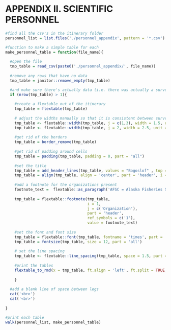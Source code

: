 # APPENDIX II. SCIENTIFIC PERSONNEL

```r

#find all the csv's in the itinerary folder
personnel_list = list.files('./personnel_appendix', pattern = '*.csv')

#function to make a simple table for each
make_personnel_table = function(file_name){
  
  #open the file 
  tmp_table = read_csv(paste0('./personnel_appendix/', file_name))
  
  #remove any rows that have no data
  tmp_table = janitor::remove_empty(tmp_table)

  #and make sure there's actually data (i.e. there was actually a survey!); if so make a table
  if (nrow(tmp_table) > 1){
  
    #create a flextable out of the itinerary
    tmp_table = flextable(tmp_table)
    
    # adjust the widths manually so that it is consistent between surveys
    tmp_table <- flextable::width(tmp_table, j = c(1,3), width = 1.5, unit = "in")
    tmp_table <- flextable::width(tmp_table, j = 2, width = 2.5, unit = "in")
    
    #get rid of the borders
    tmp_table = border_remove(tmp_table)
    
    #get rid of padding around cells
    tmp_table = padding(tmp_table, padding = 0, part = "all")
    
    #set the title
    tmp_table = add_header_lines(tmp_table, values = "Bogoslof" , top = TRUE)
    tmp_table = align(tmp_table, align = 'center', part = 'header', i = 1 )
    
    #add a footnote for the organizations present
    footnote_text =  flextable::as_paragraph('AFSC = Alaska Fisheries Science Center, National Marine Fisheries Service, Seattle, WA; AIS Scientific and Environmental Services, Inc.')
    
    tmp_table = flextable::footnote(tmp_table,
                                    i = 1, 
                                    j = c('Organization'),
                                    part = 'header',
                                    ref_symbols = c('1'),
                                    value = footnote_text)
    
    #set the font and font size
    tmp_table = flextable::font(tmp_table, fontname = 'times', part = 'all')
    tmp_table = fontsize(tmp_table, size = 12, part = 'all')
    
    # set the line spacing
    tmp_table <- flextable::line_spacing(tmp_table, space = 1.5, part = 'all')
    
    #print the tables
    flextable_to_rmd(x = tmp_table, ft.align = 'left', ft.split = TRUE, print = TRUE)
  
    }
  
  #add a blank line of space between legs
  cat('<br>')
  cat('<br>')
  
}

#print each table
walk(personnel_list, make_personnel_table)

```
